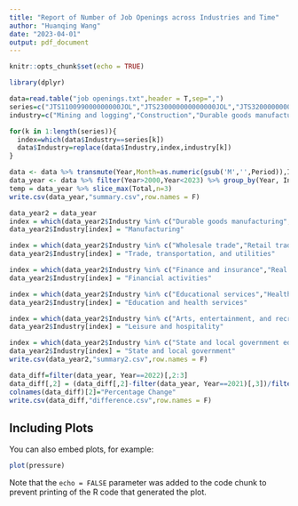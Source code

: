 ---
title: "Report of Number of Job Openings across Industries and Time"
author: "Huanqing Wang"
date: "2023-04-01"
output: pdf_document
---

```{r setup, include=FALSE}
knitr::opts_chunk$set(echo = TRUE)
```

```{r}
library(dplyr)
```

```{r cars}
data=read.table("job openings.txt",header = T,sep=",")
series=c("JTS110099000000000JOL","JTS230000000000000JOL","JTS320000000000000JOL","JTS340000000000000JOL","JTS420000000000000JOL","JTS440000000000000JOL","JTS480099000000000JOL","JTS510000000000000JOL","JTS520000000000000JOL","JTS530000000000000JOL","JTS540099000000000JOL","JTS610000000000000JOL","JTS620000000000000JOL","JTS710000000000000JOL","JTS720000000000000JOL","JTS810000000000000JOL","JTS910000000000000JOL","JTS923000000000000JOL","JTS929000000000000JOL")
industry=c("Mining and logging","Construction","Durable goods manufacturing","Nondurable goods manufacturing","Wholesale trade","Retail trade","Transportation, warehousing, and utilities","Information","Finance and insurance","Real estate and rental and leasing","Professional and business services","Educational services","Health care and social assistance","Arts, entertainment, and recreation","Accommodation and food services","Other services","Federal","State and local government education","State and local government, excluding education")

for(k in 1:length(series)){
  index=which(data$Industry==series[k])
  data$Industry=replace(data$Industry,index,industry[k])
}

data <- data %>% transmute(Year,Month=as.numeric(gsub('M','',Period)),Industry,Value)
data_year <- data %>% filter(Year>2000,Year<2023) %>% group_by(Year, Industry) %>% summarise(Total=sum(Value))
temp = data_year %>% slice_max(Total,n=3)
write.csv(data_year,"summary.csv",row.names = F)
```

```{r}
data_year2 = data_year
index = which(data_year2$Industry %in% c("Durable goods manufacturing","Nondurable goods manufacturing"))
data_year2$Industry[index] = "Manufacturing"

index = which(data_year2$Industry %in% c("Wholesale trade","Retail trade","Transportation, warehousing, and utilities"))
data_year2$Industry[index] = "Trade, transportation, and utilities"

index = which(data_year2$Industry %in% c("Finance and insurance","Real estate and rental and leasing"))
data_year2$Industry[index] = "Financial activities"

index = which(data_year2$Industry %in% c("Educational services","Health care and social assistance"))
data_year2$Industry[index] = "Education and health services"

index = which(data_year2$Industry %in% c("Arts, entertainment, and recreation","Accommodation and food services"))
data_year2$Industry[index] = "Leisure and hospitality"

index = which(data_year2$Industry %in% c("State and local government education","State and local government, excluding education"))
data_year2$Industry[index] = "State and local government"
write.csv(data_year2,"summary2.csv",row.names = F)

```

```{r}
data_diff=filter(data_year, Year==2022)[,2:3]
data_diff[,2] = (data_diff[,2]-filter(data_year, Year==2021)[,3])/filter(data_year, Year==2021)[,3]*100
colnames(data_diff)[2]="Percentage Change"
write.csv(data_diff,"difference.csv",row.names = F)
```

## Including Plots

You can also embed plots, for example:

```{r pressure, echo=FALSE}
plot(pressure)
```

Note that the `echo = FALSE` parameter was added to the code chunk to prevent printing of the R code that generated the plot.
